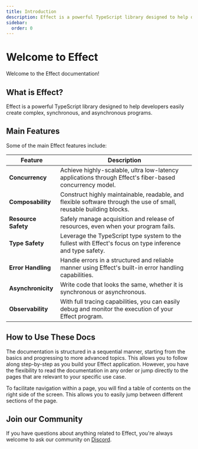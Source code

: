 ```yaml
---
title: Introduction
description: Effect is a powerful TypeScript library designed to help developers easily create complex, synchronous, and asynchronous programs.
sidebar:
  order: 0
---
```


# Welcome to Effect

Welcome to the Effect documentation!

## What is Effect?

Effect is a powerful TypeScript library designed to help developers
easily create complex, synchronous, and asynchronous programs.

## Main Features

Some of the main Effect features include:

| **Feature**         | **Description**                                                                                                    |
| ------------------- | ------------------------------------------------------------------------------------------------------------------ |
| **Concurrency**     | Achieve highly-scalable, ultra low-latency applications through Effect's fiber-based concurrency model.            |
| **Composability**   | Construct highly maintainable, readable, and flexible software through the use of small, reusable building blocks. |
| **Resource Safety** | Safely manage acquisition and release of resources, even when your program fails.                                  |
| **Type Safety**     | Leverage the TypeScript type system to the fullest with Effect's focus on type inference and type safety.          |
| **Error Handling**  | Handle errors in a structured and reliable manner using Effect's built-in error handling capabilities.             |
| **Asynchronicity**  | Write code that looks the same, whether it is synchronous or asynchronous.                                         |
| **Observability**   | With full tracing capabilities, you can easily debug and monitor the execution of your Effect program.             |

## How to Use These Docs

The documentation is structured in a sequential manner, starting from the basics and progressing to more advanced topics. This allows you to follow along step-by-step as you build your Effect application. However, you have the flexibility to read the documentation in any order or jump directly to the pages that are relevant to your specific use case.

To facilitate navigation within a page, you will find a table of contents on the right side of the screen. This allows you to easily jump between different sections of the page.

## Join our Community

If you have questions about anything related to Effect,
you're always welcome to ask our community on [Discord](https://discord.gg/effect-ts).
